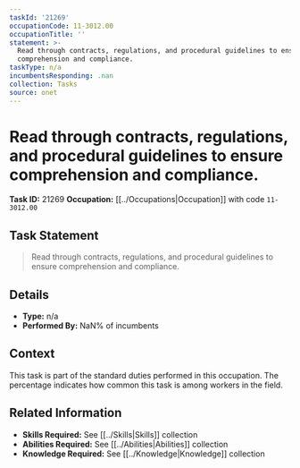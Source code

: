 ```yaml
---
taskId: '21269'
occupationCode: 11-3012.00
occupationTitle: ''
statement: >-
  Read through contracts, regulations, and procedural guidelines to ensure
  comprehension and compliance.
taskType: n/a
incumbentsResponding: .nan
collection: Tasks
source: onet
---
```

# Read through contracts, regulations, and procedural guidelines to ensure comprehension and compliance.

**Task ID:** 21269
**Occupation:** [[../Occupations|Occupation]] with code `11-3012.00`

## Task Statement

> Read through contracts, regulations, and procedural guidelines to ensure comprehension and compliance.

## Details

- **Type:** n/a
- **Performed By:** NaN% of incumbents

## Context

This task is part of the standard duties performed in this occupation. The percentage indicates how common this task is among workers in the field.

## Related Information

- **Skills Required:** See [[../Skills|Skills]] collection
- **Abilities Required:** See [[../Abilities|Abilities]] collection
- **Knowledge Required:** See [[../Knowledge|Knowledge]] collection
